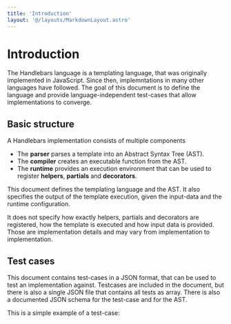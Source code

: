 ```yaml
---
title: 'Introduction'
layout: '@/layouts/MarkdownLayout.astro'
---
```


# Introduction

The Handlebars language is a templating language,
that was originally implemented in JavaScript.
Since then, implemntations in many other languages
have followed. The goal of this document is to define
the language and provide language-independent 
test-cases that allow implementations to converge. 

## Basic structure

A Handlebars implementation consists of multiple 
components

* The **parser** parses a template into an Abstract Syntax Tree (AST).
* The **compiler** creates an executable function from the AST.
* The **runtime** provides an execution environment that can be used 
  to register **helpers**, **partials** and **decorators**.

This document defines the templating language and the AST. It also specifies 
the output of the template execution, given the input-data and the runtime 
configuration.

It does not specify how exactly helpers, partials and decorators are registered,
how the template is executed and how input data is provided.
Those are implementation details and may vary from implementation to 
implementation.

## Test cases

This document contains test-cases in a JSON format, that can be used 
to test an implementation against. Testcases are included in the document,
but there is also a single JSON file that contains all tests as array.
There is also a documented JSON schema for the test-case and for the AST.

This is a simple example of a test-case:

[](./example.hb-spec.json)
